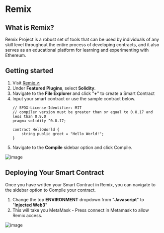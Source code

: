 # Remix

## What is Remix?

Remix Project is a robust set of tools that can be used by individuals of any skill level throughout the entire process of developing contracts, and it also serves as an educational platform for learning and experimenting with Ethereum.

## Getting started

1. Visit [Remix ↗](https://remix.ethereum.org/)
2. Under **Featured Plugins**, select **Solidity**.
3. Navigate to the **File Explorer** and click "**+**" to create a Smart Contract
4. Input your smart contract or use the sample contract below.
    ```
    // SPDX-License-Identifier: MIT
    // compiler version must be greater than or equal to 0.8.17 and less than 0.9.0
    pragma solidity ^0.8.17;
    
    contract HelloWorld {
        string public greet = "Hello World!";
    }
    ```
5. Navigate to the **Compile** sidebar option and click Compile.

![image](../images/remix_compile.png)


## Deploying Your Smart Contract

Once you have written your Smart Contract in Remix, you can navigate to the sidebar option to Compile your contract.

1. Change the top **ENVIRONMENT** dropdown from "**Javascript**" to "**Injected Web3**"
2. This will take you MetaMask - Press connect in Metamask to allow Remix access.

![image](../images/remix_deploy.png)

